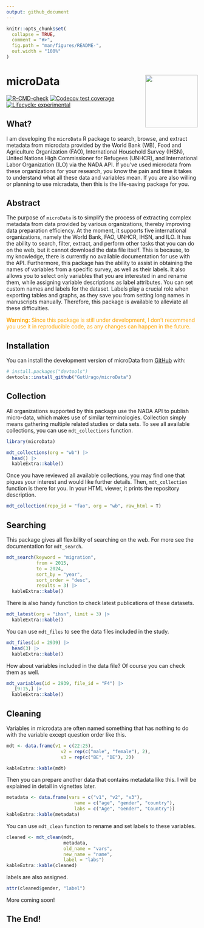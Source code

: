 ```yaml
---
output: github_document
---
```


<!-- README.md is generated from README.Rmd. Please edit that file -->

```r
knitr::opts_chunk$set(
  collapse = TRUE,
  comment = "#>",
  fig.path = "man/figures/README-",
  out.width = "100%"
)
```


# microData <img src="man/figures/logo.png" align="right" height="138" alt="" />

<!-- badges: start -->
[![R-CMD-check](https://github.com/GutUrago/microData/actions/workflows/R-CMD-check.yaml/badge.svg)](https://github.com/GutUrago/microData/actions/workflows/R-CMD-check.yaml)
[![Codecov test coverage](https://codecov.io/gh/GutUrago/microData/branch/master/graph/badge.svg)](https://app.codecov.io/gh/GutUrago/microData?branch=master)
[![Lifecycle: experimental](https://img.shields.io/badge/lifecycle-experimental-orange.svg)](https://lifecycle.r-lib.org/articles/stages.html#experimental)
<!-- badges: end -->


## What?

I am developing the `microData` R package to search, browse, and extract metadata from microdata provided by the World Bank (WB), Food and Agriculture Organization (FAO), International Household Survey (IHSN), United Nations High Commissioner for Refugees (UNHCR), and International Labor Organization (ILO) via the NADA API. If you've used microdata from these organizations for your research, you know the pain and time it takes to understand what all these data and variables mean. If you are also willing or planning to use micradata, then this is the life-saving package for you.

## Abstract

The purpose of `microData` is to simplify the process of extracting complex metadata from data provided by various organizations, thereby improving data preparation efficiency. At the moment, it supports five international organizations, namely the World Bank, FAO, UNHCR, IHSN, and ILO. It has the ability to search, filter, extract, and perform other tasks that you can do on the web, but it cannot download the data file itself. This is because, to my knowledge, there is currently no available documentation for use with the API. Furthermore, this package has the ability to assist in obtaining the names of variables from a specific survey, as well as their labels. It also allows you to select only variables that you are interested in and rename them, while assigning variable descriptions as label attributes. You can set custom names and labels for the dataset. Labels play a crucial role when exporting tables and graphs, as they save you from setting long names in manuscripts manually. Therefore, this package is available to alleviate all these difficulties.

 <span style="color:orange">**Warning:** Since this package is still under development, I don't recommend you use it in reproducible code, as any changes can happen in the future.</span>

## Installation

You can install the development version of microData from [GitHub](https://github.com/GutUrago/microData) with:

``` r
# install.packages("devtools")
devtools::install_github("GutUrago/microData")
```

## Collection

All organizations supported by this package use the NADA API to publish micro-data, which makes use of similar terminologies. Collection simply means gathering multiple related studies or data sets. To see all available collections, you can use `mdt_collections` function.

```r
library(microData)

mdt_collections(org = "wb") |> 
  head() |> 
  kableExtra::kable()

```



Once you have reviewed all available collections, you may find one that piques your interest and would like further details. Then, `mdt_collection` function is there for you. In your HTML viewer, it prints the repository description.

```r
mdt_collection(repo_id = "fao", org = "wb", raw_html = T)
```


## Searching

This package gives all flexibility of searching on the web. For more see the documentation for `mdt_search`.

```r
mdt_search(keyword = "migration",
           from = 2015,
           to = 2024,
           sort_by = "year",
           sort_order = "desc", 
           results = 3) |> 
  kableExtra::kable()
```


There is also handy function to check latest publications of these datasets.

```r
mdt_latest(org = "ihsn", limit = 3) |> 
  kableExtra::kable()
```


You can use `mdt_files` to see the data files included in the study.

```r
mdt_files(id = 2939) |> 
  head(3) |> 
  kableExtra::kable()
```

How about variables included in the data file? Of course you can check them as well.


```r
mdt_variables(id = 2939, file_id = "F4") |> 
  _[9:15,] |> 
  kableExtra::kable()
```


## Cleaning

Variables in microdata are often named something that has nothing to do with the variable except question order like this.

```r
mdt <- data.frame(v1 = c(22:25),
                    v2 = rep(c("male", "female"), 2),
                    v3 = rep(c("BE", "DE"), 2))

kableExtra::kable(mdt)
```


Then you can prepare another data that contains metadata like this. I will be explained in detail in vignettes later.


```r
metadata <- data.frame(vars = c("v1", "v2", "v3"),
                         name = c("age", "gender", "country"),
                         labs = c("Age", "Gender", "Country"))
kableExtra::kable(metadata)
```


You can use `mdt_clean` function to rename and set labels to these variables.


```r
cleaned <- mdt_clean(mdt, 
                     metadata,
                     old_name = "vars",
                     new_name = "name",
                     label = "labs")
kableExtra::kable(cleaned)
```


labels are also assigned.
```r
attr(cleaned$gender, "label")
```



More coming soon!


## The End!


